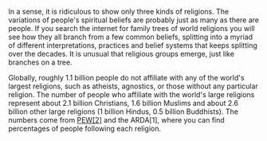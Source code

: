 In a sense, it is ridiculous to show only three kinds of religions. The variations of people's spiritual beliefs are probably just as many as there are people. If you search the internet for family trees of world religions you will see how they all branch from a few common beliefs, splitting into a myriad of different interpretations, practices and belief systems that keeps splitting over the decades. It is unusual that religious groups emerge, just like branches on a tree.

Globally, roughly 1.1 billion people do not affiliate with any of the world's largest religions, such as atheists, agnostics, or those without any particular religion. The number of people who affiliate with the world's large religions represent about 2.1 billion Christians, 1.6 billion Muslims and about 2.6 billion other large religions (1 billion Hindus, 0.5 billion Buddhists). The numbers come from [PEW[2]](http://gapm.io/xpewrel1) and the ARDA[1], where you can find percentages of people following each religion.